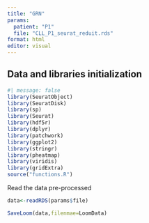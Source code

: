 ```yaml
---
title: "GRN"
params: 
  patient: "P1"
  file: "CLL_P1_seurat_reduit.rds"
format: html
editor: visual
---
```


## Data and libraries initialization

```r
#| message: false
library(SeuratObject)
library(SeuratDisk)
library(sp)
library(Seurat)
library(hdf5r)
library(dplyr)
library(patchwork)
library(ggplot2)
library(stringr)
library(pheatmap)
library(viridis)
library(gridExtra)
source("functions.R")
```

Read the data pre-processed

```r
data<-readRDS(params$file)
```

```r
SaveLoom(data,filenmae=LoomData)
```
